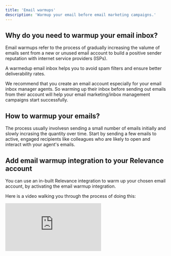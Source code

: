 ```yaml
---
title: 'Email warmups'
description: 'Warmup your email before email marketing campaigns.'
---
```


## Why do you need to warmup your email inbox?

Email warmups refer to the process of gradually increasing the valume of emails sent from a new or unused email account to build a positive sender reputation with internet service providers (ISPs).

A warmedup email inbox helps you to avoid spam filters and ensure better deliverability rates.

We recommend that you create an email account especially for your email inbox manager agents. So warming up their inbox before sending out emails from their account will help your email marketing/inbox management campaigns start successfully.

## How to warmup your emails?

The process usually involvesn sending a small number of emails initially and slowly incrasing the quantity over time. Start by sending a few emails to active, engaged recipients like colleagues who are likely to open and interact with your agent's emails.

## Add email warmup integration to your Relevance account

You can use an in-built Relevance integration to warm up your chosen email account, by activating the email warmup integration.

Here is a video walking you through the process of doing this:

<div style={{ width: '100%', textAlign: 'center' }}>
  <div
    style={{
      width: '100%',
      position: 'relative',
      paddingTop: '56.25%',
    }}
  >
    <iframe
      src="https://www.loom.com/embed/2c3c4b81b80f45459ef46eb83e2562c2?sid=09ec87fd-5e2c-4a8c-bf27-ce43bae2c38a"
      frameBorder="0"
      scrolling="no"
      style={{
        position: 'absolute',
        top: 0,
        left: 0,
        width: '100%',
        height: '100%',
        border: '3px solid #5E43CE',
        borderRadius: '10px',
      }}
    />
  </div>
  <p style={{ marginTop: '8px', fontSize: '14px', color: '#5E43CE' }}>
    This is one of our flagship agent templates, BDR Bosh (enterprise only).
  </p>
</div>

Step-by-step-process:

1. On the "Integrations" page.
2. Click on the "Google (Gmail, calendar & API)" integration.
3. Click on the 3 dot menu next to the email you want to warm up, then click on "Email Warmup Settings".
   - Sender name: This is who all your email warmup emails are going to come from. This could be your name, or just be a name you use to be able to classify the email warmup emails in your inbox.
   - App password, get it from the documentation link. When you click on that, make sure you’re in the right account first. Setup 2fa. Create and manage app passwords. Create a new password, call it Email Warmup. Copy paste the app password.
 4. Click on 3 dots next to your email account, and click on "Email warmup settings" again. 
 
 You will now see basic statistics on how your email warmup is going.

 <Frame>
    <img src="/images/email-warmup-stats.png" />
</Frame>

 You can start and stop your email warmups at any time.